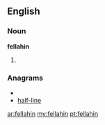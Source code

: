 ==English==
===Noun===
'''fellahin''' {{p}}
# {{plural of|[[fellah]]}}

===Anagrams===
* {{alphagram|aefhilln}}
* [[half-line#English|half-line]]

[[ar:fellahin]]
[[my:fellahin]]
[[pt:fellahin]]
